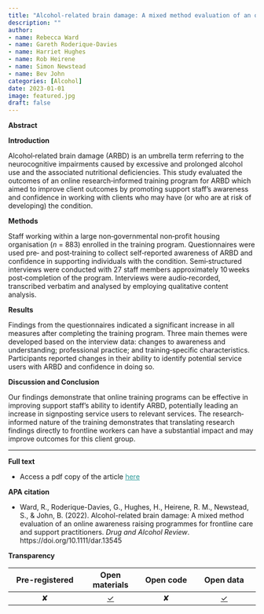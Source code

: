 ```yaml
---
title: "Alcohol-related brain damage: A mixed method evaluation of an online awareness raising programmes for frontline care and support practitioners"
description: ""
author:
- name: Rebecca Ward
- name: Gareth Roderique-Davies
- name: Harriet Hughes
- name: Rob Heirene
- name: Simon Newstead
- name: Bev John
categories: [Alcohol]
date: 2023-01-01
image: featured.jpg
draft: false
---
```


**Abstract**

**Introduction**

Alcohol‐related brain damage (ARBD) is an umbrella term referring to the neurocognitive impairments caused by excessive and prolonged alcohol use and the associated nutritional deficiencies. This study evaluated the outcomes of an online research‐informed training program for ARBD which aimed to improve client outcomes by promoting support staff's awareness and confidence in working with clients who may have (or who are at risk of developing) the condition.

**Methods**

Staff working within a large non‐governmental non‐profit housing organisation (*n* = 883) enrolled in the training program. Questionnaires were used pre‐ and post‐training to collect self‐reported awareness of ARBD and confidence in supporting individuals with the condition. Semi‐structured interviews were conducted with 27 staff members approximately 10 weeks post‐completion of the program. Interviews were audio‐recorded, transcribed verbatim and analysed by employing qualitative content analysis.

**Results**

Findings from the questionnaires indicated a significant increase in all measures after completing the training program. Three main themes were developed based on the interview data: changes to awareness and understanding; professional practice; and training‐specific characteristics. Participants reported changes in their ability to identify potential service users with ARBD and confidence in doing so.

**Discussion and Conclusion**

Our findings demonstrate that online training programs can be effective in improving support staff's ability to identify ARBD, potentially leading an increase in signposting service users to relevant services. The research‐informed nature of the training demonstrates that translating research findings directly to frontline workers can have a substantial impact and may improve outcomes for this client group.

------------------------------------------------------------------------

**Full text**

-   Access a pdf copy of the article [here](2023-ARBD-training-Ward-Heirene.pdf){style="color: #289998"}

**APA citation**

-   Ward, R., Roderique-Davies, G., Hughes, H., Heirene, R. M., Newstead, S., & John, B. (2022). Alcohol-related brain damage: A mixed method evaluation of an online awareness raising programmes for frontline care and support practitioners. *Drug and Alcohol Review*. https://doi.org/10.1111/dar.13545

**Transparency**

| Pre-registered |       Open materials       | Open code |         Open data         |
|:------------------------:|:-------------------:|:-----------------:|:---------------------:|
|       ✘        | [✓](https://osf.io/h96kd/) |     ✘     | [✓](https://osf.io/umdrw) |
